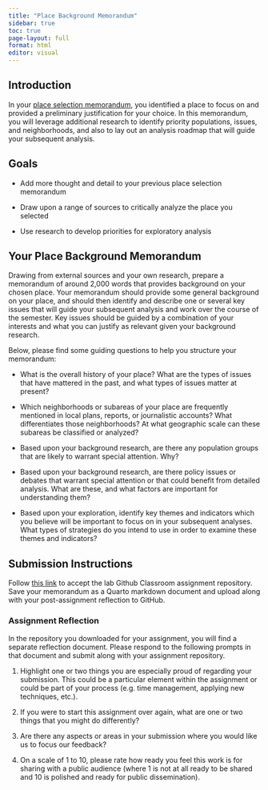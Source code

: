 ```yaml
---
title: "Place Background Memorandum"
sidebar: true
toc: true
page-layout: full
format: html
editor: visual
---
```


## Introduction

In your [place selection memorandum](./01_place_selection.qmd), you identified a place to focus on and provided a preliminary justification for your choice. In this memorandum, you will leverage additional research to identify priority populations, issues, and neighborhoods, and also to lay out an analysis roadmap that will guide your subsequent analysis.

## Goals

-   Add more thought and detail to your previous place selection memorandum

-   Draw upon a range of sources to critically analyze the place you selected

-   Use research to develop priorities for exploratory analysis

## Your Place Background Memorandum

Drawing from external sources and your own research, prepare a memorandum of around 2,000 words that provides background on your chosen place. Your memorandum should provide some general background on your place, and should then identify and describe one or several key issues that will guide your subsequent analysis and work over the course of the semester. Key issues should be guided by a combination of your interests and what you can justify as relevant given your background research.

Below, please find some guiding questions to help you structure your memorandum:

-   What is the overall history of your place? What are the types of issues that have mattered in the past, and what types of issues matter at present?

-   Which neighborhoods or subareas of your place are frequently mentioned in local plans, reports, or journalistic accounts? What differentiates those neighborhoods? At what geographic scale can these subareas be classified or analyzed?

-   Based upon your background research, are there any population groups that are likely to warrant special attention. Why?

-   Based upon your background research, are there policy issues or debates that warrant special attention or that could benefit from detailed analysis. What are these, and what factors are important for understanding them?

-   Based upon your exploration, identify key themes and indicators which you believe will be important to focus on in your subsequent analyses. What types of strategies do you intend to use in order to examine these themes and indicators?

## Submission Instructions

Follow [this link](https://classroom.github.com/a/bNEK_LWx) to accept the lab Github Classroom assignment repository. Save your memorandum as a Quarto markdown document and upload along with your post-assignment reflection to GitHub.

### Assignment Reflection

In the repository you downloaded for your assignment, you will find a separate reflection document. Please respond to the following prompts in that document and submit along with your assignment repository.

1.  Highlight one or two things you are especially proud of regarding your submission. This could be a particular element within the assignment or could be part of your process (e.g. time management, applying new techniques, etc.).

2.  If you were to start this assignment over again, what are one or two things that you might do differently?

3.  Are there any aspects or areas in your submission where you would like us to focus our feedback?

4.  On a scale of 1 to 10, please rate how ready you feel this work is for sharing with a public audience (where 1 is not at all ready to be shared and 10 is polished and ready for public dissemination).
